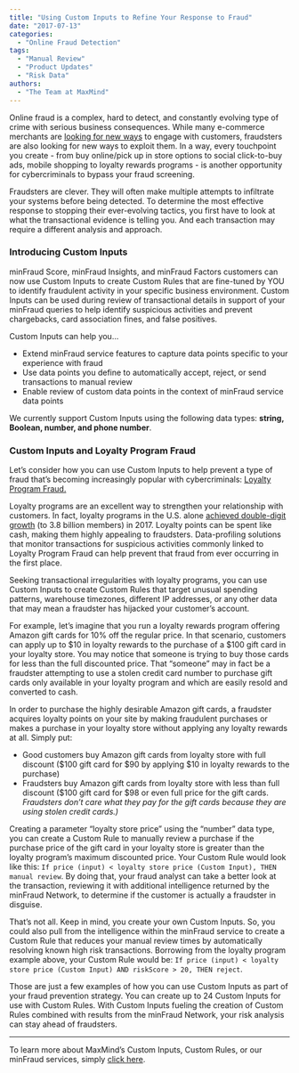 ```yaml
---
title: "Using Custom Inputs to Refine Your Response to Fraud"
date: "2017-07-13"
categories:
  - "Online Fraud Detection"
tags:
  - "Manual Review"
  - "Product Updates"
  - "Risk Data"
authors:
  - "The Team at MaxMind"
---
```


Online fraud is a complex, hard to detect, and constantly evolving type of crime
with serious business consequences. While many e-commerce merchants are
[looking for new ways](https://www.jazva.com/blog/ecommerce-trends-2017) to
engage with customers, fraudsters are also looking for new ways to exploit them.
In a way, every touchpoint you create - from buy online/pick up in store options
to social click-to-buy ads, mobile shopping to loyalty rewards programs - is
another opportunity for cybercriminals to bypass your fraud screening.

Fraudsters are clever. They will often make multiple attempts to infiltrate your
systems before being detected. To determine the most effective response to
stopping their ever-evolving tactics, you first have to look at what the
transactional evidence is telling you. And each transaction may require a
different analysis and approach.

### **Introducing Custom Inputs**

minFraud Score, minFraud Insights, and minFraud Factors customers can now use
Custom Inputs to create Custom Rules that are fine-tuned by YOU to identify
fraudulent activity in your specific business environment. Custom Inputs can be
used during review of transactional details in support of your minFraud queries
to help identify suspicious activities and prevent chargebacks, card association
fines, and false positives.

Custom Inputs can help you...

- Extend minFraud service features to capture data points specific to your
  experience with fraud
- Use data points you define to automatically accept, reject, or send
  transactions to manual review
- Enable review of custom data points in the context of minFraud service data
  points

We currently support Custom Inputs using the following data types: **string,
Boolean, number, and phone number**.

### **Custom Inputs and Loyalty Program Fraud**

Let’s consider how you can use Custom Inputs to help prevent a type of fraud
that’s becoming increasingly popular with cybercriminals:
[Loyalty Program Fraud.](https://www.digitaltransactions.net/magazine_articles/loyalty-and-fraud-how-to-keep-one-and-avoid-the-other/)

Loyalty programs are an excellent way to strengthen your relationship with
customers. In fact, loyalty programs in the U.S. alone
[achieved double-digit growth](https://www.colloquy.com/latest-news/u-s-customer-loyalty-program-memberships-reach-double-digit-growth-at-3-8-billion-2017-colloquy-loyalty-census-reports/)
(to 3.8 billion members) in 2017. Loyalty points can be spent like cash, making
them highly appealing to fraudsters. Data-profiling solutions that monitor
transactions for suspicious activities commonly linked to Loyalty Program Fraud
can help prevent that fraud from ever occurring in the first place.

Seeking transactional irregularities with loyalty programs, you can use Custom
Inputs to create Custom Rules that target unusual spending patterns, warehouse
timezones, different IP addresses, or any other data that may mean a fraudster
has hijacked your customer’s account.

For example, let’s imagine that you run a loyalty rewards program offering
Amazon gift cards for 10% off the regular price. In that scenario, customers can
apply up to $10 in loyalty rewards to the purchase of a $100 gift card in your
loyalty store. You may notice that someone is trying to buy those cards for less
than the full discounted price. That “someone” may in fact be a fraudster
attempting to use a stolen credit card number to purchase gift cards only
available in your loyalty program and which are easily resold and converted to
cash.

In order to purchase the highly desirable Amazon gift cards, a fraudster
acquires loyalty points on your site by making fraudulent purchases or makes a
purchase in your loyalty store without applying any loyalty rewards at all.
Simply put:

- Good customers buy Amazon gift cards from loyalty store with full discount
  ($100 gift card for $90 by applying $10 in loyalty rewards to the purchase)
- Fraudsters buy Amazon gift cards from loyalty store with less than full
  discount ($100 gift card for $98 or even full price for the gift cards.
  _Fraudsters don’t care what they pay for the gift cards because they are using
  stolen credit cards.)_

Creating a parameter “loyalty store price” using the “number” data type, you can
create a Custom Rule to manually review a purchase if the purchase price of the
gift card in your loyalty store is greater than the loyalty program’s maximum
discounted price. Your Custom Rule would look like this:
`If price (input) < loyalty store price (Custom Input), THEN manual review`. By
doing that, your fraud analyst can take a better look at the transaction,
reviewing it with additional intelligence returned by the minFraud Network, to
determine if the customer is actually a fraudster in disguise.

That’s not all. Keep in mind, you create your own Custom Inputs. So, you could
also pull from the intelligence within the minFraud service to create a Custom
Rule that reduces your manual review times by automatically resolving known high
risk transactions. Borrowing from the loyalty program example above, your Custom
Rule would be:
`If price (input) < loyalty store price (Custom Input) AND riskScore > 20, THEN reject`.

Those are just a few examples of how you can use Custom Inputs as part of your
fraud prevention strategy. You can create up to 24 Custom Inputs for use with
Custom Rules. With Custom Inputs fueling the creation of Custom Rules combined
with results from the minFraud Network, your risk analysis can stay ahead of
fraudsters.

---

To learn more about MaxMind’s Custom Inputs, Custom Rules, or our minFraud
services, simply
[click here](https://www.maxmind.com/en/minfraud-custom-inputs).
